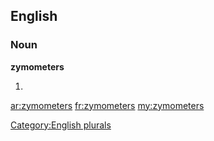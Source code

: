 ==English==

===Noun===
'''zymometers'''

# {{plural of|[[zymometer]]}}

[[Category:English plurals]]

[[ar:zymometers]]
[[fr:zymometers]]
[[my:zymometers]]
